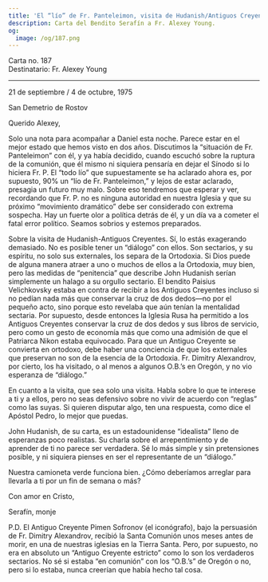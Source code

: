 ```yaml
---
title: 'El “lío” de Fr. Panteleimon, visita de Hudanish/Antiguos Creyentes'
description: Carta del Bendito Serafín a Fr. Alexey Young.
og:
  image: /og/187.png
---
```


<div style={{textAlign:'right', fontFamily:'monospace'}}>Carta no. 187</div>
<div style={{textAlign:'left', fontFamily:'monospace'}}>Destinatario: Fr. Alexey Young</div>

---

21 de septiembre / 4 de octubre, 1975

San Demetrio de Rostov

Querido Alexey,

Solo una nota para acompañar a Daniel esta noche. Parece estar en el mejor estado que hemos visto en dos años. Discutimos la “situación de Fr. Panteleimon” con él, y ya había decidido, cuando escuchó sobre la ruptura de la comunión, que él mismo ni siquiera pensaría en dejar el Sínodo si lo hiciera Fr. P. El “todo lío” que supuestamente se ha aclarado ahora es, por supuesto, 90% un “lío de Fr. Panteleimon,” y lejos de estar aclarado, presagia un futuro muy malo. Sobre eso tendremos que esperar y ver, recordando que Fr. P. no es ninguna autoridad en nuestra Iglesia y que su próximo “movimiento dramático” debe ser considerado con extrema sospecha. Hay un fuerte olor a política detrás de él, y un día va a cometer el fatal error político. Seamos sobrios y estemos preparados.

Sobre la visita de Hudanish-Antiguos Creyentes. Sí, lo estás exagerando demasiado. No es posible tener un “diálogo” con ellos. Son sectarios, y su espíritu, no solo sus externales, los separa de la Ortodoxia. Si Dios puede de alguna manera atraer a uno o muchos de ellos a la Ortodoxia, muy bien, pero las medidas de “penitencia” que describe John Hudanish serían simplemente un halago a su orgullo sectario. El bendito Paisius Velichkovsky estaba en contra de recibir a los Antiguos Creyentes incluso si no pedían nada más que conservar la cruz de dos dedos—no por el pequeño acto, sino porque esto revelaba que aún tenían la mentalidad sectaria. Por supuesto, desde entonces la Iglesia Rusa ha permitido a los Antiguos Creyentes conservar la cruz de dos dedos y sus libros de servicio, pero como un gesto de economía más que como una admisión de que el Patriarca Nikon estaba equivocado. Para que un Antiguo Creyente se convierta en ortodoxo, debe haber una conciencia de que los externales que preservan no son de la esencia de la Ortodoxia. Fr. Dimitry Alexandrov, por cierto, los ha visitado, o al menos a algunos O.B.’s en Oregón, y no vio esperanza de “diálogo.”

En cuanto a la visita, que sea solo una visita. Habla sobre lo que te interese a ti y a ellos, pero no seas defensivo sobre no vivir de acuerdo con “reglas” como las suyas. Si quieren disputar algo, ten una respuesta, como dice el Apóstol Pedro, lo mejor que puedas.

John Hudanish, de su carta, es un estadounidense “idealista” lleno de esperanzas poco realistas. Su charla sobre el arrepentimiento y de aprender de ti no parece ser verdadera. Sé lo más simple y sin pretensiones posible, y ni siquiera pienses en ser el representante de un “diálogo.”

Nuestra camioneta verde funciona bien. ¿Cómo deberíamos arreglar para llevarla a ti por un fin de semana o más?

Con amor en Cristo,

Serafín, monje

P.D. El Antiguo Creyente Pimen Sofronov (el iconógrafo), bajo la persuasión de Fr. Dimitry Alexandrov, recibió la Santa Comunión unos meses antes de morir, en una de nuestras iglesias en la Tierra Santa. Pero, por supuesto, no era en absoluto un “Antiguo Creyente estricto” como lo son los verdaderos sectarios. No sé si estaba “en comunión” con los “O.B.’s” de Oregón o no, pero si lo estaba, nunca creerían que había hecho tal cosa.

